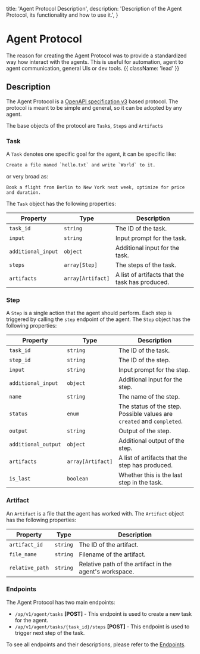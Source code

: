   title: 'Agent Protocol Description',
  description:
    'Description of the Agent Protocol, its functionality and how to use it.',
}

# Agent Protocol

The reason for creating the Agent Protocol was to provide a standardized way how interact with the agents. This is useful for automation, agent to agent communication, general UIs or dev tools. {{ className: 'lead' }}

## Description

The Agent Protocol is a [OpenAPI specification v3](https://swagger.io/docs/specification/about/) based protocol. The protocol is meant to be simple and general, so it can be adopted by any agent.

[//]: # ' TODO: Add link to the open api spec (preferably render it'

The base objects of the protocol are `Task`s, `Step`s and `Artifact`s

### Task

A `Task` denotes one specific goal for the agent, it can be specific like:

```txt
Create a file named `hello.txt` and write `World` to it.
```

or very broad as:

```text
Book a flight from Berlin to New York next week, optimize for price and duration.
```

The `Task` object has the following properties:

| Property           | Type              | Description                                     |
| ------------------ | ----------------- | ----------------------------------------------- |
| `task_id`          | `string`          | The ID of the task.                             |
| `input`            | `string`          | Input prompt for the task.                      |
| `additional_input` | `object`          | Additional input for the task.                  |
| `steps`            | `array[Step]`     | The steps of the task.                          |
| `artifacts`        | `array[Artifact]` | A list of artifacts that the task has produced. |

### Step

A `Step` is a single action that the agent should perform. Each step is triggered by calling the `step` endpoint of the agent. The `Step` object has the following properties:

| Property            | Type              | Description                                                            |
| ------------------- | ----------------- | ---------------------------------------------------------------------- |
| `task_id`           | `string`          | The ID of the task.                                                    |
| `step_id`           | `string`          | The ID of the step.                                                    |
| `input`             | `string`          | Input prompt for the step.                                             |
| `additional_input`  | `object`          | Additional input for the step.                                         |
| `name`              | `string`          | The name of the step.                                                  |
| `status`            | `enum`            | The status of the step. Possible values are `created` and `completed`. |
| `output`            | `string`          | Output of the step.                                                    |
| `additional_output` | `object`          | Additional output of the step.                                         |
| `artifacts`         | `array[Artifact]` | A list of artifacts that the step has produced.                        |
| `is_last`           | `boolean`         | Whether this is the last step in the task.                             |

### Artifact

An `Artifact` is a file that the agent has worked with. The `Artifact` object has the following properties:

| Property        | Type     | Description                                             |
| --------------- | -------- | ------------------------------------------------------- |
| `artifact_id`   | `string` | The ID of the artifact.                                 |
| `file_name`     | `string` | Filename of the artifact.                               |
| `relative_path` | `string` | Relative path of the artifact in the agent's workspace. |

### Endpoints

The Agent Protocol has two main endpoints:

- `/ap/v1/agent/tasks` **[POST]** - This endpoint is used to create a new task for the agent.
- `/ap/v1/agent/tasks/{task_id}/steps` **[POST]** - This endpoint is used to trigger next step of the task.

To see all endpoints and their descriptions, please refer to the [Endpoints](/endpoints).
